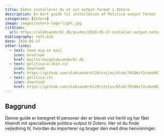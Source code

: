 ```yaml
---
title: Sådan installerer du et nyt output-format i Zotero
description: En kort guide til installation af Politica output format
categories: [Zotero]
image: images/zotero-logo-light.jpg
citation:
  url: https://aleksanderbl.dk/guides/2024-05-17-installer-output-zotero
bibliography: refs.bib
date: 2024-05-17
other-links:
  - text: Send mig en mail
    icon: envelope
    href: mailto:hej@aleksanderbl.dk
  - text: politica-w-ibid.csl
    icon: download
    href: https://github.com/aleksanderbl29/styles/blob/79186cf2cabe963d9863438be4efaf5b5ac41131/politica-w-ibid.csl
  - text: politica.csl
    icon: download
    href: https://github.com/aleksanderbl29/styles/blob/79186cf2cabe963d9863438be4efaf5b5ac41131/politica.csl
---
```


## Baggrund

Denne guide er beregnet til personer der er blevet vist hertil og har fået tilsendt mit speciallavede politica-output til Zotero.
Her vil du finde vejledning til, hvordan du importerer og bruger den med dine henvisninger.